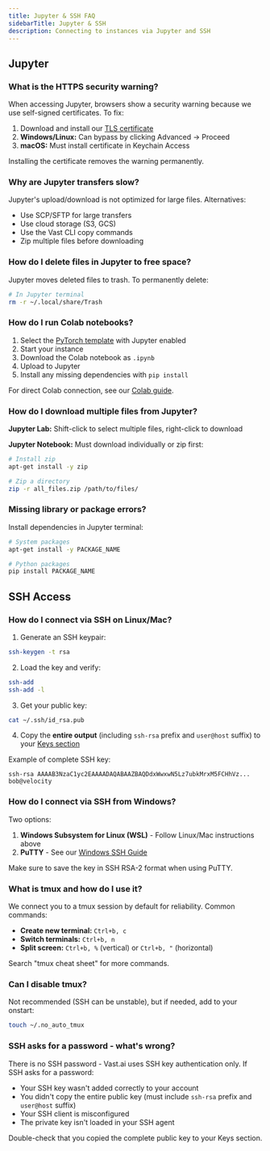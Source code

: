 ```yaml
---
title: Jupyter & SSH FAQ
sidebarTitle: Jupyter & SSH
description: Connecting to instances via Jupyter and SSH
---
```


## Jupyter

### What is the HTTPS security warning?

When accessing Jupyter, browsers show a security warning because we use self-signed certificates. To fix:

1. Download and install our [TLS certificate](/documentation/instances/jupyter)
2. **Windows/Linux:** Can bypass by clicking Advanced → Proceed
3. **macOS:** Must install certificate in Keychain Access

Installing the certificate removes the warning permanently.

### Why are Jupyter transfers slow?

Jupyter's upload/download is not optimized for large files. Alternatives:
- Use SCP/SFTP for large transfers
- Use cloud storage (S3, GCS)
- Use the Vast CLI copy commands
- Zip multiple files before downloading

### How do I delete files in Jupyter to free space?

Jupyter moves deleted files to trash. To permanently delete:

```bash
# In Jupyter terminal
rm -r ~/.local/share/Trash
```

### How do I run Colab notebooks?

1. Select the [PyTorch template](https://cloud.vast.ai/?ref_id=43484&template_id=e4c5e88bc289f4eecb0c955c4fe7430d) with Jupyter enabled
2. Start your instance
3. Download the Colab notebook as `.ipynb`
4. Upload to Jupyter
5. Install any missing dependencies with `pip install`

For direct Colab connection, see our [Colab guide](/google-colab).

### How do I download multiple files from Jupyter?

**Jupyter Lab:** Shift-click to select multiple files, right-click to download

**Jupyter Notebook:** Must download individually or zip first:

```bash
# Install zip
apt-get install -y zip

# Zip a directory
zip -r all_files.zip /path/to/files/
```

### Missing library or package errors?

Install dependencies in Jupyter terminal:

```bash
# System packages
apt-get install -y PACKAGE_NAME

# Python packages  
pip install PACKAGE_NAME
```

## SSH Access

### How do I connect via SSH on Linux/Mac?

1. Generate an SSH keypair:
```bash
ssh-keygen -t rsa
```

2. Load the key and verify:
```bash
ssh-add
ssh-add -l
```

3. Get your public key:
```bash
cat ~/.ssh/id_rsa.pub
```

4. Copy the **entire output** (including `ssh-rsa` prefix and `user@host` suffix) to your [Keys section](https://cloud.vast.ai/manage-keys/)

Example of complete SSH key:
```
ssh-rsa AAAAB3NzaC1yc2EAAAADAQABAAZBAQDdxWwxwN5Lz7ubkMrxM5FCHhVz... bob@velocity
```

### How do I connect via SSH from Windows?

Two options:
1. **Windows Subsystem for Linux (WSL)** - Follow Linux/Mac instructions above
2. **PuTTY** - See our [Windows SSH Guide](/documentation/instances/windows-ssh-guide)

Make sure to save the key in SSH RSA-2 format when using PuTTY.

### What is tmux and how do I use it?

We connect you to a tmux session by default for reliability. Common commands:
- **Create new terminal:** `Ctrl+b, c`
- **Switch terminals:** `Ctrl+b, n`
- **Split screen:** `Ctrl+b, %` (vertical) or `Ctrl+b, "` (horizontal)

Search "tmux cheat sheet" for more commands.

### Can I disable tmux?

Not recommended (SSH can be unstable), but if needed, add to your onstart:

```bash
touch ~/.no_auto_tmux
```

### SSH asks for a password - what's wrong?

There is no SSH password - Vast.ai uses SSH key authentication only. If SSH asks for a password:
- Your SSH key wasn't added correctly to your account
- You didn't copy the entire public key (must include `ssh-rsa` prefix and `user@host` suffix)
- Your SSH client is misconfigured
- The private key isn't loaded in your SSH agent

Double-check that you copied the complete public key to your Keys section.
